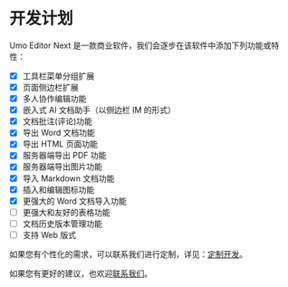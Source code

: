 
# 开发计划

Umo Editor Next 是一款商业软件，我们会逐步在该软件中添加下列功能或特性：

- [x] 工具栏菜单分组扩展
- [x] 页面侧边栏扩展
- [x] 多人协作编辑功能
- [x] 嵌入式 AI 文档助手（以侧边栏 IM 的形式）
- [x] 文档批注(评论)功能
- [x] 导出 Word 文档功能
- [x] 导出 HTML 页面功能
- [x] 服务器端导出 PDF 功能
- [x] 服务器端导出图片功能
- [x] 导入 Markdown 文档功能
- [x] 插入和编辑图标功能
- [x] 更强大的 Word 文档导入功能
- [ ] 更强大和友好的表格功能
- [ ] 文档历史版本管理功能
- [ ] 支持 Web 版式

如果您有个性化的需求，可以联系我们进行定制，详见：[定制开发](../customization)。

如果您有更好的建议，也欢迎[联系我们](../#联系我们)。
